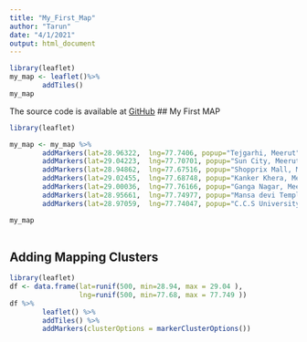 ```yaml
---
title: "My_First_Map"
author: "Tarun"
date: "4/1/2021"
output: html_document
---
```


```r
library(leaflet)
my_map <- leaflet()%>%
        addTiles()
my_map
```
The source code is available at [GitHub](https://github.com/Tarun3889/Developing-Data-Products)
## My First MAP
```r
library(leaflet)

my_map <- my_map %>%
        addMarkers(lat=28.96322,  lng=77.7406, popup="Tejgarhi, Meerut") %>%
        addMarkers(lat=29.04223,  lng=77.70701, popup="Sun City, Meerut") %>%
        addMarkers(lat=28.94862,  lng=77.67516, popup="Shopprix Mall, Meerut") %>%
        addMarkers(lat=29.02455,  lng=77.68748, popup="Kanker Khera, Meerut") %>%
        addMarkers(lat=29.00036,  lng=77.76166, popup="Ganga Nagar, Meerut") %>%
        addMarkers(lat=28.95661,  lng=77.74977, popup="Mansa devi Temple, Meerut") %>%
        addMarkers(lat=28.97059,  lng=77.74047, popup="C.C.S University, Meerut")

my_map
       
```
## Adding Mapping Clusters
```r
library(leaflet)
df <- data.frame(lat=runif(500, min=28.94, max = 29.04 ),
                 lng=runif(500, min=77.68, max = 77.749 )) 
df %>%
        leaflet() %>%
        addTiles() %>%  
        addMarkers(clusterOptions = markerClusterOptions())
```
